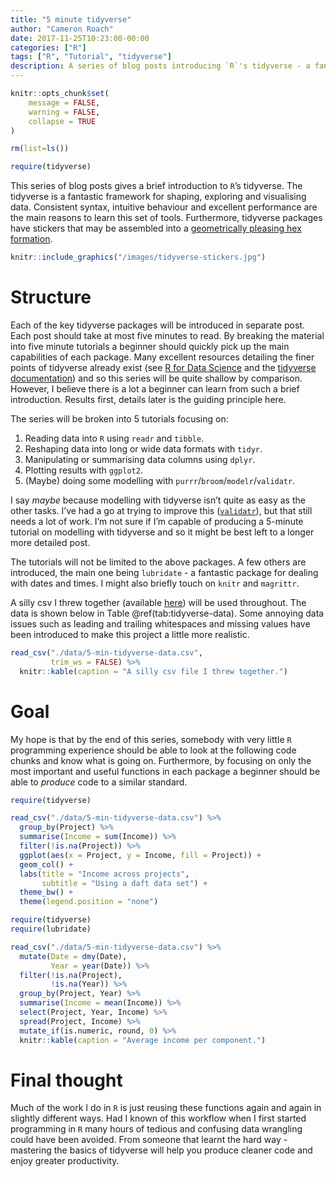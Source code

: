 ```yaml
---
title: "5 minute tidyverse"
author: "Cameron Roach"
date: 2017-11-25T10:23:00-00:00
categories: ["R"]
tags: ["R", "Tutorial", "tidyverse"]
description: A series of blog posts introducing `R`'s tidyverse - a fantastic framework for shaping, exploring and visualising data.
---
```


```r
knitr::opts_chunk$set(
	message = FALSE,
	warning = FALSE,
	collapse = TRUE
)

rm(list=ls())

require(tidyverse)
```

This series of blog posts gives a brief introduction to `R`'s tidyverse. The tidyverse is a fantastic framework for shaping, exploring and visualising data. Consistent syntax, intuitive behaviour and excellent performance are the main reasons to learn this set of tools. Furthermore, tidyverse packages have stickers that may be assembled into a [geometrically pleasing hex formation](https://twitter.com/nj_tierney/status/918377044634886144).

```r
knitr::include_graphics("/images/tidyverse-stickers.jpg")
```

# Structure

Each of the key tidyverse packages will be introduced in separate post. Each post should take at most five minutes to read. By breaking the material into five minute tutorials a beginner should quickly pick up the main capabilities of each package. Many excellent resources detailing the finer points of tidyverse already exist (see [R for Data Science](http://r4ds.had.co.nz/) and the [tidyverse documentation](https://www.tidyverse.org/packages/)) and so this series will be quite shallow by comparison. However, I believe there is a lot a beginner can learn from such a brief introduction. Results first, details later is the guiding principle here.

The series will be broken into 5 tutorials focusing on:

1. Reading data into `R` using `readr` and `tibble`.
2. Reshaping data into long or wide data formats with `tidyr`.
3. Manipulating or summarising data columns using `dplyr`.
4. Plotting results with `ggplot2`.
5. (Maybe) doing some modelling with `purrr`/`broom`/`modelr`/`validatr`.

I say _maybe_ because modelling with tidyverse isn't quite as easy as the other tasks. I've had a go at trying to improve this ([`validatr`](https://github.com/camroach87/validatr)), but that still needs a lot of work. I'm not sure if I'm capable of producing a 5-minute tutorial on modelling with tidyverse and so it might be best left to a longer more detailed post.

The tutorials will not be limited to the above packages. A few others are
introduced, the main one being `lubridate` - a fantastic package for dealing
with dates and times. I might also briefly touch on `knitr` and `magrittr`.

A silly csv I threw together (available [here](https://raw.githubusercontent.com/camroach87/blog-build/master/content/post/data/5-min-tidyverse-data.csv)) will be used throughout. The data is shown below in Table \@ref(tab:tidyverse-data). Some annoying data issues such as leading and trailing whitespaces and missing values have been introduced to make this project a little more realistic.

```r
read_csv("./data/5-min-tidyverse-data.csv",
         trim_ws = FALSE) %>% 
  knitr::kable(caption = "A silly csv file I threw together.")
```

# Goal

My hope is that by the end of this series, somebody with very little `R` programming experience should be able to look at the following code chunks and know what is going on. Furthermore, by focusing on only the most important and useful functions in each package a beginner should be able to _produce_ code to a similar standard.

```r
require(tidyverse)

read_csv("./data/5-min-tidyverse-data.csv") %>% 
  group_by(Project) %>% 
  summarise(Income = sum(Income)) %>% 
  filter(!is.na(Project)) %>% 
  ggplot(aes(x = Project, y = Income, fill = Project)) +
  geom_col() + 
  labs(title = "Income across projects",
       subtitle = "Using a daft data set") +
  theme_bw() +
  theme(legend.position = "none")
```

```r
require(tidyverse)
require(lubridate)

read_csv("./data/5-min-tidyverse-data.csv") %>% 
  mutate(Date = dmy(Date),
         Year = year(Date)) %>% 
  filter(!is.na(Project),
         !is.na(Year)) %>% 
  group_by(Project, Year) %>% 
  summarise(Income = mean(Income)) %>% 
  select(Project, Year, Income) %>% 
  spread(Project, Income) %>% 
  mutate_if(is.numeric, round, 0) %>% 
  knitr::kable(caption = "Average income per component.")
```

# Final thought

Much of the work I do in `R` is just reusing these functions again and again in slightly different ways. Had I known of this workflow when I first started programming in `R` many hours of tedious and confusing data wrangling could have been avoided. From someone that learnt the hard way - mastering the basics of tidyverse will help you produce cleaner code and enjoy greater productivity.
